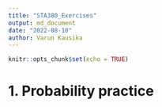 ```yaml
---
title: "STA380_Exercises"
output: md_document
date: "2022-08-10"
author: Varun Kausika
---
```


```r
knitr::opts_chunk$set(echo = TRUE)
```

# 1. Probability practice

